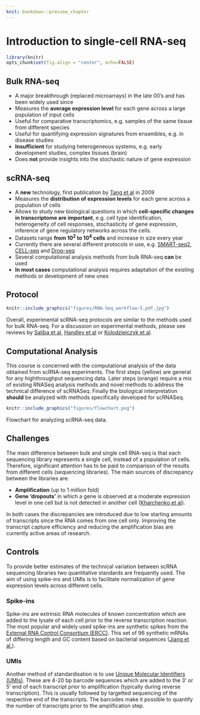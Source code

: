 ```yaml
---
knit: bookdown::preview_chapter
---
```


# Introduction to single-cell RNA-seq

```r
library(knitr)
opts_chunk$set(fig.align = "center", echo=FALSE)
```

## Bulk RNA-seq

* A major breakthrough (replaced microarrays) in the late 00's and has been widely used since
* Measures the __average expression level__ for each gene across a large population of input cells
* Useful for comparative transcriptomics, e.g. samples of the same tissue from different species
* Useful for quantifying expression signatures from ensembles, e.g. in disease studies
* __Insufficient__ for studying heterogeneous systems, e.g. early development studies, complex tissues (brain)
* Does __not__ provide insights into the stochastic nature of gene expression
    
## scRNA-seq

* A __new__ technology, first publication by [Tang et al](http://www.nature.com/nmeth/journal/v6/n5/abs/nmeth.1315.html) in 2009
* Measures the __distribution of expression levels__ for each gene across a population of cells
* Allows to study new biological questions in which __cell-specific changes in transcriptome are important__, e.g. cell type identification, heterogeneity of cell responses, stochasticity of gene expression, inference of gene regulatory networks across the cells.
* Datasets range __from $10^2$ to $10^4$ cells__ and increase in size every year
* Currently there are several different protocols in use, e.g. [SMART-seq2](http://www.nature.com/nmeth/journal/v10/n11/full/nmeth.2639.html), [CELL-seq](http://www.cell.com/cell-reports/abstract/S2211-1247%2812%2900228-8) and [Drop-seq](http://mccarrolllab.com/dropseq/)
* Several computational analysis methods from bulk RNA-seq __can__ be used
* __In most cases__ computational analysis requires adaptation of the existing methods or development of new ones

## Protocol

```r
knitr::include_graphics("figures/RNA-Seq_workflow-5.pdf.jpg")
```

Overall, experimental scRNA-seq protocols are similar to the methods used for bulk RNA-seq. For a discussion on experimental methods, please see reviews by [Saliba et al](http://nar.oxfordjournals.org/content/42/14/8845), [Handley et al](http://www.sciencedirect.com/science/article/pii/S1097276515003068)  or [Kolodziejczyk et al](http://www.sciencedirect.com/science/article/pii/S1097276515002610).

## Computational Analysis

This course is concerned with the computational analysis of the data
obtained from scRNA-seq experiments. The first steps (yellow) are general for any highthroughput sequencing data. Later steps (orange) require a mix of existing RNASeq analysis methods and novel methods to address the technical difference of scRNASeq. Finally the biological interpretation __should__ be analyzed with methods specifically developed for scRNASeq.

```r
knitr::include_graphics("figures/flowchart.png")
```

Flowchart for analyzing scRNA-seq data.

## Challenges

The main difference between bulk and single cell RNA-seq is that each sequencing library represents a single cell, instead of a population of cells. Therefore, significant attention has to be paid to comparison of the results from different cells (sequencing libraries). The main sources of discrepancy between the libraries are:

* __Amplification__ (up to 1 million fold)
* __Gene 'dropouts'__ in which a gene is observed at a moderate expression level in one cell but is not detected in another cell ([Kharchenko et al](http://www.nature.com/nmeth/journal/v11/n7/full/nmeth.2967.html)).

In both cases the discrepancies are introduced due to low starting amounts of transcripts since the RNA comes from one cell only. Improving the transcript capture efficiency and reducing the amplification bias are currently active areas of research.

## Controls

To provide better estimates of the technical variation between scRNA sequencing libraries two quantitative standards are frequently used. The aim of using spike-ins and UMIs is to facilitate normalization of gene expression levels across different cells.

### Spike-ins

Spike-ins are extrinsic RNA molecules of known concentration which are added to the lysate of each cell prior to the reverse transcription reaction. The most popular and widely used spike-ins are synthetic spikes from the [External RNA Control Consortium (ERCC)](https://www.thermofisher.com/order/catalog/product/4456740). This set of 96 synthetic mRNAs of differing length and GC content based on bacterial sequences ([Jiang et al.](http://www.ncbi.nlm.nih.gov/pmc/articles/PMC3166838/)).

### UMIs

Another method of standardisation is to use [Unique Molecular Identifiers (UMIs)](http://www.nature.com/nmeth/journal/v9/n1/full/nmeth.1778.html). These are 4-20 bp barcode sequences which are added to the 3' or 5' end of each transcript prior to amplification (typically during reverse transcription). This is usually followed by targetted sequencing of the respective end of the transcripts. The barcodes make it possible to quantify the number of transcripts prior to the amplification step.
